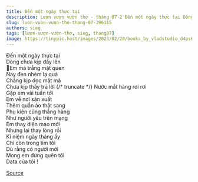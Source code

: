 ```yaml
---
title: Đến một ngày thực tại
description: Lượn vượn vườn thơ - tháng 07-2 Đến một ngày thực tại Dòng chưa kịp đẩy lên
slug: luon-vuon-vuon-tho-thang-07-396115
authors: sieg
tags: [lượn-vượn-vườn-thơ, sieg, thang07]
image: https://tinypic.host/images/2023/02/28/books_by_vladstudio_d4ps6er-pre.th.jpg
---
```


Đến một ngày thực tại\
Dòng chưa kịp đẩy lên\
Em má trắng mặt quen\
Nay đen nhèm lạ quá\
Chẳng kịp đọc mật mã\
Chưa kịp thấy trả lời
{/* truncate */}
Nước mắt hàng rơi rơi\
Gặp em vài tuần tới\
Em về nơi sản xuất\
Thêm quần áo thật sang\
Phụ kiện cũng thẳng hàng\
Như người yêu trên mạng\
Em thay diện mạo mới\
Nhưng lại thay lòng rồi\
Kỉ niệm ngày tháng ấy\
Chỉ còn trong tim tôi\
Dù rằng có người mới\
Mong em đừng quên tôi\
Data của tôi !

[Source](https://www.facebook.com/ape.poem/posts/pfbid033TwsSa1VRuG8tuqRX8kfHKWvkpd27sxm5c7TbrDabZmzF6htb1Zr75JzvXEXbH1fl)
